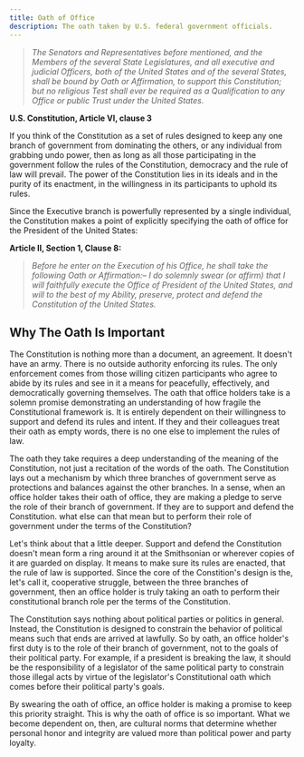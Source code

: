 ```yaml
---
title: Oath of Office
description: The oath taken by U.S. federal government officials.
---
```


> *The Senators and Representatives before mentioned, and the Members of the several State Legislatures, and all executive and judicial Officers, both of the United States and of the several States, shall be bound by Oath or Affirmation, to support this Constitution; but no religious Test shall ever be required as a Qualification to any Office or public Trust under the United States.*

**U.S. Constitution, Article VI, clause 3**

If you think of the Constitution as a set of rules designed to keep any one branch of government from dominating the others, or any individual from grabbing undo power, then as long as all those participating in the government follow the rules of the Constitution, democracy and the rule of law will prevail. The power of the Constitution lies in its ideals and in the purity of its enactment, in the willingness in its participants to uphold its rules.

Since the Executive branch is powerfully represented by a single individual, the Constitution makes a point of explicitly specifying the oath of office for the President of the United States:

**Article II, Section 1, Clause 8:**

> *Before he enter on the Execution of his Office, he shall take the following Oath or Affirmation:– I do solemnly swear (or affirm) that I will faithfully execute the Office of President of the United States, and will to the best of my Ability, preserve, protect and defend the Constitution of the United States.*

## Why The Oath Is Important

The Constitution is nothing more than a document, an agreement. It doesn't have an army. There is no outside authority enforcing its rules. The only enforcement comes from those willing citizen participants who agree to abide by its rules and see in it a means for peacefully, effectively, and democratically governing themselves. The oath that office holders take is a solemn promise demonstrating an understanding of how fragile the Constitutional framework is. It is entirely dependent on their willingness to support and defend its rules and intent. If they and their colleagues treat their oath as empty words, there is no one else to implement the rules of law.

The oath they take requires a deep understanding of the meaning of the Constitution, not just a recitation of the words of the oath. The Constitution lays out a mechanism by which three branches of government serve as protections and balances against the other branches. In a sense, when an office holder takes their oath of office, they are making a pledge to serve the role of their branch of government. If they are to support and defend the Constitution. what else can that mean but to perform their role of government under the terms of the Constitution?

Let's think about that a little deeper. Support and defend the Constitution doesn't mean form a ring around it at the Smithsonian or wherever copies of it are guarded on display. It means to make sure its rules are enacted, that the rule of law is supported. Since the core of the Constition's design is the, let's call it, cooperative struggle, between the three branches of government, then an office holder is truly taking an oath to perform their constitutional branch role per the terms of the Constitution.

The Constitution says nothing about political parties or politics in general. Instead, the Constitution is designed to constrain the behavior of political means such that ends are arrived at lawfully. So by oath, an office holder's first duty is to the role of their branch of government, not to the goals of their political party. For example, if a president is breaking the law, it should be the responsibility of a legislator of the same political party to constrain those illegal acts by virtue of the legislator's Constitutional oath which comes before their political party's goals.

By swearing the oath of office, an office holder is making a promise to keep this priority straight. This is why the oath of office is so important. What we become dependent on, then, are cultural norms that determine whether personal honor and integrity are valued more than political power and party loyalty.
